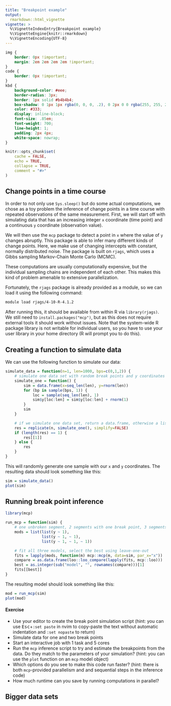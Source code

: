 ```yaml
---
title: "Breakpoint example"
output:
  rmarkdown::html_vignette
vignette: >
  %\VignetteIndexEntry{Breakpoint example}
  %\VignetteEngine{knitr::rmarkdown}
  %\VignetteEncoding{UTF-8}
---
```


```css
img {
    border: 0px !important;
    margin: 2em 2em 2em 2em !important;
}
code {
    border: 0px !important;
}
kbd {
    background-color: #eee;
    border-radius: 3px;
    border: 1px solid #b4b4b4;
    box-shadow: 0 1px 1px rgba(0, 0, 0, .2), 0 2px 0 0 rgba(255, 255, 255, .7) inset;
    color: #333;
    display: inline-block;
    font-size: .85em;
    font-weight: 700;
    line-height: 1;
    padding: 2px 4px;
    white-space: nowrap;
}
```

```r
knitr::opts_chunk$set(
    cache = FALSE,
    echo = TRUE,
    collapse = TRUE,
    comment = "#>"
)
```

## Change points in a time course

In order to not only use `Sys.sleep()` but do some actual computations, we chose
as a toy problem the inference of change points in a time course with repeated
observations of the same measurement. First, we will start off with simulating
data that has an increasing integer `x` coordinate (time point) and a continuous
`y` coordinate (observation value).

We will then use the `mcp` package to detect a point in `x` where the value of
`y` changes abruptly. This package is able to infer many different kinds of
change points. Here, we make use of changing intercepts with constant, normally
distributed noise. The package is built on `rjags`, which uses a Gibbs sampling
Markov-Chain Monte Carlo (MCMC).

These computations are usually computationally expensive, but the individual
sampling chains are independent of each other. This makes this kind of problem
amenable to extensive parallelization.

Fortunately, the `rjags` package is already provided as a module, so we can load
it using the following command:

```sh
module load rjags/4-10-R-4.1.2
```

After running this, it should be available from within R via `library(rjags)`.
We still need to `install.packages("mcp")`, but as this does not require
external tools it should work without issues. Note that the system-wide R
package library is not writable for individual users, so you have to use your
user library in your home directory (R will prompt you to do this).

## Creating a function to simulate data

We can use the following function to simulate our data:

```r
simulate_data = function(n=1, len=1000, bps=c(0,1,2)) {
    # simulate one data set with random break points and y coordinates
    simulate_one = function() {
        sim = data.frame(x=seq_len(len), y=rnorm(len))
        for (bp in sample(bps, 1)) {
            loc = sample(seq_len(len), 1)
            sim$y[loc:len] = sim$y[loc:len] + rnorm(1)
        }
        sim
    }

    # if we simulate one data set, return a data.frame, otherwise a list thereof
    res = replicate(n, simulate_one(), simplify=FALSE)
    if (length(res) == 1) {
        res[[1]]
    } else {
        res
    }
}
```

This will randomly generate one sample with our `x` and `y` coordinates. The
resulting data should look something like this:

```r
sim = simulate_data()
plot(sim)
```

## Running break point inference

```r
library(mcp)

run_mcp = function(sim) {
    # one unbroken segment, 2 segments with one break point, 3 segments 2 bps
    mods = list(list(y ~ 1),
                list(y ~ 1, ~ 1),
                list(y ~ 1, ~ 1, ~ 1))

    # fit all three models, select the best using leave-one-out
    fits = lapply(mods, function(m) mcp::mcp(m, data=sim, par_x="x"))
    compare = as.data.frame(loo::loo_compare(lapply(fits, mcp::loo)))
    best = as.integer(sub("model", "", rownames(compare)))[1]
    fits[[best]]
}
```

The resulting model should look something like this:

```r
mod = run_mcp(sim)
plot(mod)
```

#### Exercise

* Use your editor to create the break point simulation script (hint: you can use
  <kbd>Esc</kbd>+`:set paste` in nvim to copy-paste the text without automatic
  indentation and `:set nopaste` to return)
* Simulate data for one and two break points
* Start an interactive job with 1 task and 5 cores
* Run the `mcp` inference script to try and estimate the breakpoints from the
  data. Do they match to the parameters of your simulation? (hint: you can use
  the `plot` function on an `mcp` model object)
* Which options do you see to make this code run faster? (hint: there is both
  `mcp`-provided parallelism and and sequential steps in the inference code)
* How much runtime can you save by running computations in parallel?

## Bigger data sets


